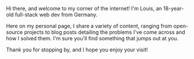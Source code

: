 Hi there, and welcome to my corner of the internet! I'm Louis, an 18-year-old full-stack web dev from Germany.

Here on my personal page, I share a variety of content, ranging from open-source projects to blog posts detailing the problems I've come across and how I solved them. I'm sure you'll find something that jumps out at you.

Thank you for stopping by, and I hope you enjoy your visit!
